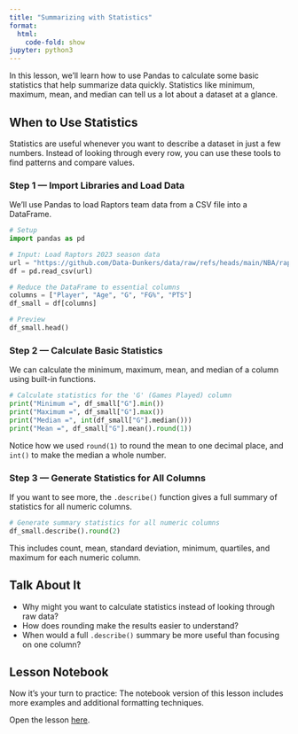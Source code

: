 ```yaml
---
title: "Summarizing with Statistics"
format:
  html:
    code-fold: show
jupyter: python3
---
```


In this lesson, we’ll learn how to use Pandas to calculate some basic statistics that help summarize data quickly. Statistics like minimum, maximum, mean, and median can tell us a lot about a dataset at a glance.

## When to Use Statistics

Statistics are useful whenever you want to describe a dataset in just a few numbers. Instead of looking through every row, you can use these tools to find patterns and compare values.

### Step 1 — Import Libraries and Load Data

We’ll use Pandas to load Raptors team data from a CSV file into a DataFrame.

```python
# Setup
import pandas as pd

# Input: Load Raptors 2023 season data
url = "https://github.com/Data-Dunkers/data/raw/refs/heads/main/NBA/raptors-2023.csv"
df = pd.read_csv(url)

# Reduce the DataFrame to essential columns
columns = ["Player", "Age", "G", "FG%", "PTS"]
df_small = df[columns]

# Preview
df_small.head()
```

### Step 2 — Calculate Basic Statistics

We can calculate the minimum, maximum, mean, and median of a column using built-in functions.

```python
# Calculate statistics for the 'G' (Games Played) column
print("Minimum =", df_small["G"].min())
print("Maximum =", df_small["G"].max())
print("Median =", int(df_small["G"].median()))
print("Mean =", df_small["G"].mean().round(1))
```

Notice how we used `round(1)` to round the mean to one decimal place, and `int()` to make the median a whole number.

### Step 3 — Generate Statistics for All Columns

If you want to see more, the `.describe()` function gives a full summary of statistics for all numeric columns.

```python
# Generate summary statistics for all numeric columns
df_small.describe().round(2)
```

This includes count, mean, standard deviation, minimum, quartiles, and maximum for each numeric column.

## Talk About It

* Why might you want to calculate statistics instead of looking through raw data?
* How does rounding make the results easier to understand?
* When would a full `.describe()` summary be more useful than focusing on one column?

## Lesson Notebook

Now it’s your turn to practice: The notebook version of this lesson includes more examples and additional formatting techniques.

Open the lesson [here](https://github.com/Data-Dunkers/lessons/blob/main/data-statistics.ipynb).
